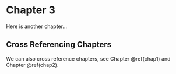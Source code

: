 # Chapter 3 {#chap3}

Here is another chapter...

## Cross Referencing Chapters

We can also cross reference chapters, see Chapter \@ref(chap1) and Chapter \@ref(chap2).
